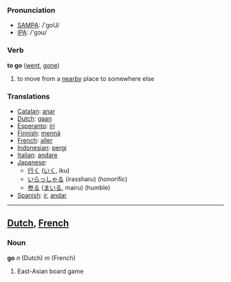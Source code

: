 === Pronunciation ===
*[[w:SAMPA|SAMPA]]: /'goU/
*[[w:IPA|IPA]]: /'gɔʊ/

=== Verb ===

'''to go''' ([[went]], [[gone]])

# to move from a [[nearby]] place to somewhere else

=== Translations ===
*[[Catalan]]: [[anar]]
*[[Dutch]]: [[gaan]]
*[[Esperanto]]: [[iri]]
*[[Finnish]]: [[mennä]]
*[[French]]: [[aller]]
*[[Indonesian]]: [[pergi]]
*[[Italian]]: [[andare]]
*[[Japanese]]: 
** [[行く]] ([[いく]], iku)
** [[いらっしゃる]] (irassharu) (honorific)
** [[参る]] ([[まいる]], mairu) (humble)
*[[Spanish]]: [[ir]], [[andar]]
----
== [[Dutch]], [[French]] ==
=== Noun ===
'''go''' ''n'' (Dutch) ''m'' (French)
# East-Asian board game